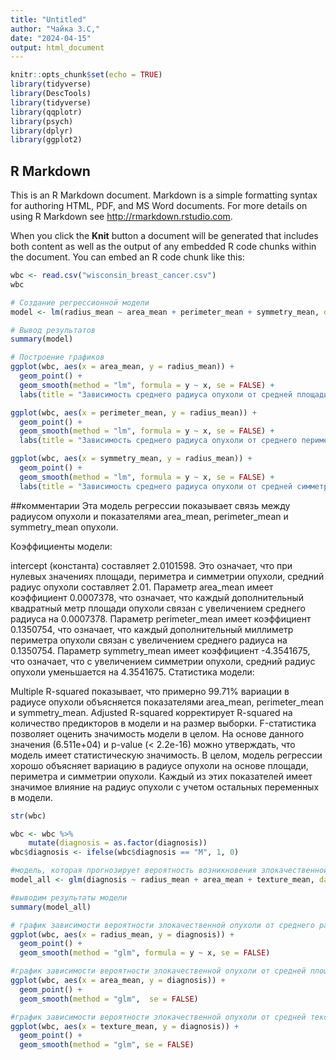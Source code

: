 ---
title: "Untitled"
author: "Чайка З.С,"
date: "2024-04-15"
output: html_document
---

```{r setup, include=FALSE}
knitr::opts_chunk$set(echo = TRUE)
library(tidyverse)
library(DescTools)
library(tidyverse)
library(qqplotr)
library(psych)
library(dplyr)
library(ggplot2)
```

## R Markdown

This is an R Markdown document. Markdown is a simple formatting syntax for authoring HTML, PDF, and MS Word documents. For more details on using R Markdown see <http://rmarkdown.rstudio.com>.

When you click the **Knit** button a document will be generated that includes both content as well as the output of any embedded R code chunks within the document. You can embed an R code chunk like this:

```{r}

wbc <- read.csv("wisconsin_breast_cancer.csv")
wbc

```
```{r}
# Создание регрессионной модели
model <- lm(radius_mean ~ area_mean + perimeter_mean + symmetry_mean, data = wbc)

# Вывод результатов
summary(model)
```
```{r}
# Построение графиков
ggplot(wbc, aes(x = area_mean, y = radius_mean)) +
  geom_point() +
  geom_smooth(method = "lm", formula = y ~ x, se = FALSE) +
  labs(title = "Зависимость среднего радиуса опухоли от средней площади")

ggplot(wbc, aes(x = perimeter_mean, y = radius_mean)) +
  geom_point() +
  geom_smooth(method = "lm", formula = y ~ x, se = FALSE) +
  labs(title = "Зависимость среднего радиуса опухоли от среднего периметра")

ggplot(wbc, aes(x = symmetry_mean, y = radius_mean)) +
  geom_point() +
  geom_smooth(method = "lm", formula = y ~ x, se = FALSE) +
  labs(title = "Зависимость среднего радиуса опухоли от средней симметричности")
```

##комментарии
Эта модель регрессии показывает связь между радиусом опухоли и показателями area_mean, perimeter_mean и symmetry_mean опухоли.

Коэффициенты модели:

intercept (константа) составляет 2.0101598. Это означает, что при нулевых значениях площади, периметра и симметрии опухоли, средний радиус опухоли составляет 2.01.
Параметр area_mean имеет коэффициент 0.0007378, что означает, что каждый дополнительный квадратный метр площади опухоли связан с увеличением среднего радиуса на 0.0007378.
Параметр perimeter_mean имеет коэффициент 0.1350754, что означает, что каждый дополнительный миллиметр периметра опухоли связан с увеличением среднего радиуса на 0.1350754.
Параметр symmetry_mean имеет коэффициент -4.3541675, что означает, что с увеличением симметрии опухоли, средний радиус опухоли уменьшается на 4.3541675.
Статистика модели:

Multiple R-squared показывает, что примерно 99.71% вариации в радиусе опухоли объясняется показателями area_mean, perimeter_mean и symmetry_mean.
Adjusted R-squared корректирует R-squared на количество предикторов в модели и на размер выборки.
F-статистика позволяет оценить значимость модели в целом. На основе данного значения (6.511e+04) и p-value (< 2.2e-16) можно утверждать, что модель имеет статистическую значимость.
В целом, модель регрессии хорошо объясняет вариацию в радиусе опухоли на основе площади, периметра и симметрии опухоли. Каждый из этих показателей имеет значимое влияние на радиус опухоли с учетом остальных переменных в модели.
```{r}
str(wbc)
```
```{r}
wbc <- wbc %>%
    mutate(diagnosis = as.factor(diagnosis))
wbc$diagnosis <- ifelse(wbc$diagnosis == "M", 1, 0)
```
```{r}
#модель, которая прогнозирует вероятность возникновения злокачественной опухоли от всех трех  факторов
model_all <- glm(diagnosis ~ radius_mean + area_mean + texture_mean, data = wbc)

#выводим результаты модели
summary(model_all)
```
```{r}
# график зависимости вероятности злокачественной опухоли от среднего радиуса
ggplot(wbc, aes(x = radius_mean, y = diagnosis)) + 
  geom_point() + 
  geom_smooth(method = "glm", formula = y ~ x, se = FALSE)

```
```{r}
#график зависимости вероятности злокачественной опухоли от средней площади
ggplot(wbc, aes(x = area_mean, y = diagnosis)) + 
  geom_point() + 
  geom_smooth(method = "glm",  se = FALSE)
```
```{r}
#график зависимости вероятности злокачественной опухоли от средней текстуры
ggplot(wbc, aes(x = texture_mean, y = diagnosis)) + 
  geom_point() + 
  geom_smooth(method = "glm", se = FALSE)
```
```{r}

```
